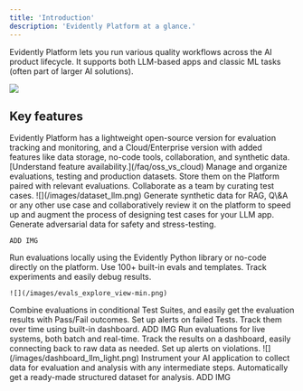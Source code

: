 ```yaml
---
title: 'Introduction'
description: 'Evidently Platform at a glance.'
---
```


Evidently Platform lets you run various quality workflows across the AI product lifecycle. It supports both LLM-based apps and classic ML tasks (often part of larger AI solutions).

![](/images/dashboard_llm_tabs.gif)

## Key features

<Info>
  Evidently Platform has a lightweight open-source version for evaluation tracking and monitoring, and a Cloud/Enterprise version with added features like data storage, no-code tools, collaboration, and synthetic data. [Understand feature availability.](/faq/oss_vs_cloud)
</Info>

<Tabs>
  <Tab title="Datasets">
    Manage and organize evaluations, testing and production datasets. Store them on the Platform paired with relevant evaluations. Collaborate as a team by curating test cases.
    ![](/images/dataset_llm.png)
  </Tab>

  <Tab title="Synthetic data">
    Generate synthetic data for RAG, Q\&A or any other use case and collaboratively review it on the platform to speed up and augment the process of designing test cases for your LLM app. Generate adversarial data for safety and stress-testing.

    ADD IMG
  </Tab>

  <Tab title="Evaluations">
    Run evaluations locally using the Evidently Python library or no-code directly on the platform. Use 100+ built-in evals and templates. Track experiments and easily debug results.

    ![](/images/evals_explore_view-min.png)
  </Tab>

  <Tab title="Regression testing">
    Combine evaluations in conditional Test Suites, and easily get the evaluation results with Pass/Fail outcomes. Set up alerts on failed Tests. Track them over time using built-in dashboard.
    ADD IMG
  </Tab>

  <Tab title="Monitoring">
    Run evaluations for live systems, both batch and real-time. Track the results on a dashboard, easily connecting back to raw data as needed. Set up alerts on violations.
    ![](/images/dashboard_llm_light.png)
  </Tab>

  <Tab title="Tracing">
    Instrument your AI application to collect data for evaluation and analysis with any intermediate steps. Automatically get a ready-made structured dataset for analysis.
    ADD IMG
  </Tab>
</Tabs>